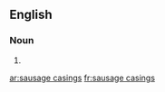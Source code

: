 ==English==

===Noun===
{{head|en|plural}}

# {{plural of|sausage casing|lang=en}}

[[ar:sausage casings]]
[[fr:sausage casings]]